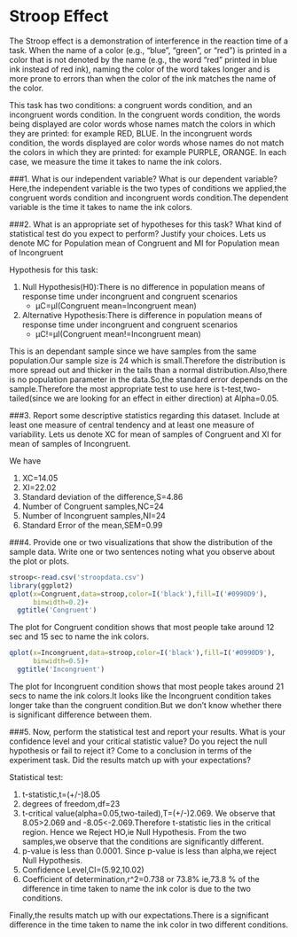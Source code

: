 
Stroop Effect
========================================================


The Stroop effect is a demonstration of interference in the reaction time of a task. When the name of a color (e.g., "blue", "green", or "red") is printed in a color that is not denoted by the name (e.g., the word "red" printed in blue ink instead of red ink), naming the color of the word takes longer and is more prone to errors than when the color of the ink matches the name of the color.

This task has two conditions: a congruent words condition, and an incongruent words condition. In the congruent words condition, the words being displayed are color words whose names match the colors in which they are printed: for example RED, BLUE. In the incongruent words condition, the words displayed are color words whose names do not match the colors in which they are printed: for example PURPLE, ORANGE. In each case, we measure the time it takes to name the ink colors.

###1. What is our independent variable? What is our dependent variable?
Here,the independent variable is the two types of conditions we applied,the congruent words condition and incongruent words condition.The dependent variable is the time it takes to name the ink colors.

###2. What is an appropriate set of hypotheses for this task? What kind of statistical test do you expect to perform? Justify your choices.
Lets us denote MC for Population mean of Congruent and MI for Population mean of Incongruent

Hypothesis for this task:

1. Null Hypothesis(H0):There is no difference in population means of response time under incongruent and   congruent scenarios
   + µC=µI(Congruent mean=Incongruent mean)
2. Alternative Hypothesis:There is difference in population means of response time under incongruent and   congruent scenarios    
   + µC!=µI(Congruent mean!=Incongruent mean)
                           
This is an dependant sample since  we have samples from the same population.Our sample size is 24 which is small.Therefore the distribution is more spread out and thicker in the tails than a normal distribution.Also,there is no population parameter in the data.So,the standard error depends on the sample.Therefore the most appropriate test to use here is t-test,two-tailed(since we are looking for an effect in either direction) at Alpha=0.05.

###3. Report some descriptive statistics regarding this dataset. Include at least one measure of central tendency and at least one measure of variability.
Lets us denote XC for mean of samples of Congruent and XI for mean of samples of Incongruent.

We have

1. XC=14.05
2. XI=22.02
3. Standard deviation of the difference,S=4.86
5. Number of Congruent samples,NC=24
6. Number of Incongruent samples,NI=24
7. Standard Error of the mean,SEM=0.99

###4. Provide one or two visualizations that show the distribution of the sample data. Write one or two sentences noting what you observe about the plot or plots.
```{r echo=FALSE, message=FALSE, warning=FALSE}
stroop<-read.csv('stroopdata.csv')
library(ggplot2)
qplot(x=Congruent,data=stroop,color=I('black'),fill=I('#0990D9'),
      binwidth=0.2)+
  ggtitle('Congruent')

```

The plot for Congruent condition shows that most people take around 12 sec and 15 sec to name the ink colors.

```{r echo=FALSE, message=FALSE, warning=FALSE}
qplot(x=Incongruent,data=stroop,color=I('black'),fill=I('#0990D9'),
      binwidth=0.5)+
  ggtitle('Incongruent')
```

The plot for Incongruent condition shows that most people takes around 21 secs to name the ink colors.It looks like the Incongruent condition takes longer take than the congruent condition.But we don't know whether there is significant difference between them.



###5. Now, perform the statistical test and report your results. What is your confidence level and your critical statistic value? Do you reject the null hypothesis or fail to reject it? Come to a conclusion in terms of the experiment task. Did the results match up with your expectations?

Statistical test:

1. t-statistic,t=(+/-)8.05
2. degrees of freedom,df=23
3. t-critical value(alpha=0.05,two-tailed),T=(+/-)2.069.
We observe that 8.05>2.069 and -8.05<-2.069.Therefore t-statistic lies in the critical region.
Hence we Reject HO,ie Null Hypothesis.
From the two samples,we observe that the conditions are significantly different.
4. p-value is less than 0.0001.
Since p-value is less than alpha,we reject Null Hypothesis.
5. Confidence Level,CI=(5.92,10.02)
6. Coefficient of determination,r^2=0.738 or 73.8% ie,73.8 % of the difference in time taken to name the ink color is due to the two conditions.

Finally,the results match up with our expectations.There is a significant difference in the time taken to name the ink color in two different conditions. 




